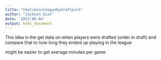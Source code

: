 ```yaml
---
title: "nbatimeinleaguebydraftpick"
author: "Jackson Dial"
date: '2023-06-04'
output: html_document
---
```


This idea is the get data on when players were drafted (order in draft) and compare that to how long they ended up playing in the league

might be easier to get average minutes per game 
